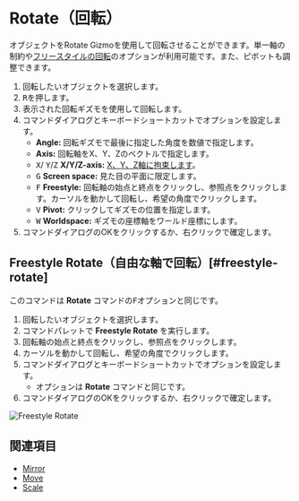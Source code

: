 
# Rotate（回転）

<Reference shortcut="R" command="Rotate" button="コマンドバー左" />

オブジェクトをRotate Gizmoを使用して回転させることができます。単一軸の制約や[フリースタイルの回転](#freestyle-rotate)のオプションが利用可能です。また、ピボットも調整できます。

1. 回転したいオブジェクトを選択します。
2. <kbd>R</kbd>を押します。
3. 表示された回転ギズモを使用して回転します。
4. コマンドダイアログとキーボードショートカットでオプションを設定します。
   - **Angle:** 回転ギズモで最後に指定した角度を数値で指定します。
   - **Axis:** 回転軸をX、Y、Zのベクトルで指定します。
   - <kbd>X</kbd>/ <kbd>Y</kbd>/<kbd>Z</kbd> **X/Y/Z-axis:** [X、Y、Z軸に拘束します](./sketching-essentials#constrain-to-an-axis)。
   - <kbd>G</kbd> **Screen space:** 見た目の平面に限定します。
   - <kbd>F</kbd> **Freestyle:** 回転軸の始点と終点をクリックし、参照点をクリックします。カーソルを動かして回転し、希望の角度でクリックします。
   - <kbd>V</kbd> **Pivot:** クリックしてギズモの位置を指定します。
   - <kbd>W</kbd> **Worldspace:** ギズモの座標軸をワールド座標にします。
5. コマンドダイアログのOKをクリックするか、右クリックで確定します。

## Freestyle Rotate（自由な軸で回転）[#freestyle-rotate]

このコマンドは **Rotate** コマンドの<kbd>F</kbd>オプションと同じです。

1. 回転したいオブジェクトを選択します。
2. コマンドパレットで **Freestyle Rotate** を実行します。
3. 回転軸の始点と終点をクリックし、参照点をクリックします。
4. カーソルを動かして回転し、希望の角度でクリックします。
5. コマンドダイアログとキーボードショートカットでオプションを設定します。
   - オプションは **Rotate** コマンドと同じです。
6. コマンドダイアログのOKをクリックするか、右クリックで確定します。

![Freestyle Rotate](/img/freestyle-rotate.gif)

## 関連項目
- [Mirror](./mirror)
- [Move](./move)
- [Scale](./scale)



















